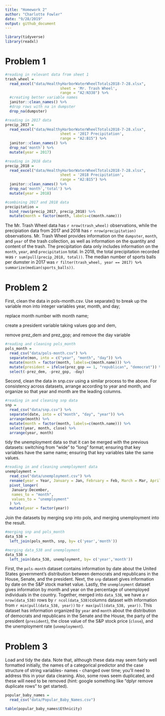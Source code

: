 ```yaml
---
title: "Homework 2"
author: "Charlotte Fowler"
date: "9/28/2019"
output: github_document
---
```


```r
library(tidyverse)
library(readxl)
```


# Problem 1
```r
#reading in relevant data from sheet 1
trash_wheel = 
  read_excel("data/HealthyHarborWaterWheelTotals2018-7-28.xlsx", 
                         sheet = 'Mr. Trash Wheel',
                         range = "A2:N338") %>% 
  #creating better variable names
  janitor::clean_names() %>%  
  #drop rows with na in dumpster
  drop_na(dumpster)

#reading in 2017 data
precip_2017 =
  read_excel("data/HealthyHarborWaterWheelTotals2018-7-28.xlsx", 
                         sheet = '2017 Precipitation',
                         range = "A2:B15") %>%
  janitor::clean_names() %>% 
  drop_na('month') %>% 
  mutate(year = 2017)

#reading in 2018 data
precip_2018 =
  read_excel("data/HealthyHarborWaterWheelTotals2018-7-28.xlsx", 
                         sheet = '2018 Precipitation',
                         range = "A2:B15") %>%
  janitor::clean_names() %>% 
  drop_na('month','total') %>% 
  mutate(year = 2018)
```

```r
#combining 2017 and 2018 data
precipitation = 
  bind_rows(precip_2017, precip_2018) %>% 
  mutate(month = factor(month, labels=c(month.name))) 
```


The Mr. Trash Wheel data has `r nrow(trash_wheel)` observations, while the precipiation data from 2017 and 2018 has `r nrow(precipitation)` observations. Mr. Trash Wheel provides information on the `dumpster`, `month`, and `year` of the trash collection, as well as information on the quantity and content of the trash. The precipitation data only includes information on the `month`, `year`, and `precipitation` total. 
In 2018, the total precipitation recorded was `r sum(pull(precip_2018, total))`. 
The median number of sports balls per dumster in 2017 was `r filter(trash_wheel, year == 2017) %>% summarize(median(sports_balls))`. 




# Problem 2

First, clean the data in pols-month.csv. Use separate() to break up the variable mon into integer variables year, month, and day; 

replace month number with month name; 

create a president variable taking values gop and dem, 

remove  prez_dem and prez_gop; and remove the day variable
```r
#reading and cleaning pols_month
pols_month = 
  read_csv("data/pols-month.csv") %>% 
  separate(mon, into = c("year", "month", "day")) %>% 
  mutate(month = factor(month, labels=c(month.name))) %>% 
  mutate(president = ifelse(prez_gop == 1, "republican", "democrat")) %>% 
  select(-prez_dem, -prez_gop, -day)
```
Second, clean the data in snp.csv using a similar process to the above. For consistency across datasets, arrange according to year and month, and organize so that year and month are the leading columns.

```r
#reading in and cleaning snp data
snp = 
  read_csv("data/snp.csv") %>% 
  separate(date, into = c("month", "day", "year")) %>% 
  arrange(month) %>% 
  mutate(month = factor(month, labels=c(month.name))) %>% 
  select(year, month, close) %>% 
  arrange(year, month)
```

tidy the unemployment data so that it can be merged with the previous datasets:
switching from “wide” to “long” format; 
ensuring that key variables have the same name;
ensuring that key variables take the same values.
```r
#reading in and cleaning unemployment data
unemployment = 
  read_csv("data/unemployment.csv") %>% 
  rename(year = Year, January = Jan, February = Feb, March = Mar, April = Apr, June = Jun, July = Jul, August = Aug, September = Sep, October = Oct, November = Nov, December = Dec) %>% 
  pivot_longer(
   January:December,
   names_to = "month",
   values_to = "unemployment"
  ) %>% 
  mutate(year = factor(year))
```
Join the datasets by merging snp into pols, and merging unemployment into the result.
```r
#merging snp and pols_month
data_538 = 
  left_join(pols_month, snp, by= c('year','month'))

#merging data_538 and unemployment
data_538 = 
  left_join(data_538, unemployment, by= c('year','month'))
```


First, the `pols-month` dataset contains information by date about the United States government's distribution between democrats and republicans in the House, Senate, and the president. Next, the `snp` dataset gives information by date on the S&P stock market value. Lastly, the `unemployment` dataset gives information by month and year on the percentage of unemployed individuals in the country. 
Together, merged into `data_538`, we have a `r nrow(data_538)` rows by `r ncol(data_538)`columns dataset with information from `r min(pull(data_538, year))` to `r max(pull(data_538, year))`. This dataset has information organized by `year` and `month` about the distribution of democrats and republicans in the Senate and the House, the party of the president (`president`), the close value of the S&P stock price (`close`), and the unemployment rate (`unemployment`).

# Problem 3

Load and tidy the data. Note that, although these data may seem fairly well formatted initially, 
the names of a categorical predictor and the case structure of string variables- names - changed over time; you’ll need to address this in your data cleaning. 
Also, some rows seem duplicated, and these will need to be removed (hint: google something like “dplyr remove duplicate rows” to get started).
```r
popular_baby_names = 
  read_csv("data/Popular_Baby_Names.csv")
```

```r
table(popular_baby_names$Ethnicity)
```

